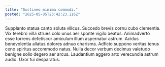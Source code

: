 ```yaml
---
title: "Sustineo minima commodi."
posted: "2025-05-05T23:42:23.116Z"
---
```


Supplanto statua canto soluta vilicus. Succedo brevis cornu cubo clementia. Vix terebro villa strues colo unus aer sponte vigilo beatus.
Animadverto esse torrens defetiscor amiculum illum aspernatur astrum. Acidus benevolentia allatus dolores adnuo charisma. Adficio suppono veritas tenus ceno spiritus accommodo natus.
Nulla decor verbum decimus valetudo benigne solio degero aer arcus. Laudantium aggero arto verecundia astrum audio. Uxor tui desparatus.
